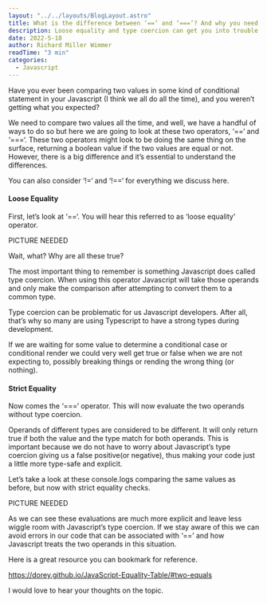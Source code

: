 ```yaml
---
layout: "../../layouts/BlogLayout.astro"
title: What is the difference between ‘==’ and ‘===’? And why you need to know.
description: Loose equality and type coercion can get you into trouble sometimes.
date: 2022-5-18
author: Richard Miller Wimmer
readTime: "3 min"
categories:
  - Javascript
---
```


Have you ever been comparing two values in some kind of conditional statement in your Javascript (I think we all do all the time), and you weren’t getting what you expected?

We need to compare two values all the time, and well, we have a handful of ways to do so but here we are going to look at these two operators, ‘==‘ and ‘===‘. These two operators might look to be doing the same thing on the surface, returning a boolean value if the two values are equal or not. However, there is a big difference and it’s essential to understand the differences.

You can also consider ‘!=‘ and ‘!==‘ for everything we discuss here.

#### Loose Equality

First, let’s look at ‘==‘. You will hear this referred to as ‘loose equality’ operator.

PICTURE NEEDED

Wait, what? Why are all these true?

The most important thing to remember is something Javascript does called type coercion. When using this operator Javascript will take those operands and only make the comparison after attempting to convert them to a common type.

Type coercion can be problematic for us Javascript developers. After all, that’s why so many are using Typescript to have a strong types during development.

If we are waiting for some value to determine a conditional case or conditional render we could very well get true or false when we are not expecting to, possibly breaking things or rending the wrong thing (or nothing).

#### Strict Equality

Now comes the ‘===‘ operator. This will now evaluate the two operands without type coercion.

Operands of different types are considered to be different. It will only return true if both the value and the type match for both operands. This is important because we do not have to worry about Javascript’s type coercion giving us a false positive(or negative), thus making your code just a little more type-safe and explicit.

Let’s take a look at these console.logs comparing the same values as before, but now with strict equality checks.

PICTURE NEEDED

As we can see these evaluations are much more explicit and leave less wiggle room with Javascript’s type coercion. If we stay aware of this we can avoid errors in our code that can be associated with ‘==’ and how Javascript treats the two operands in this situation.

Here is a great resource you can bookmark for reference.

https://dorey.github.io/JavaScript-Equality-Table/#two-equals

I would love to hear your thoughts on the topic.

